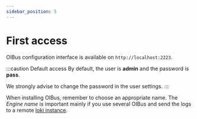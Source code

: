 ```yaml
---
sidebar_position: 5
---
```


# First access
OIBus configuration interface is available on `http://localhost:2223`.

:::caution Default access
By default, the user is **admin** and the password is **pass**.

We strongly advise to change the password in the user settings.
:::

When installing OIBus, remember to choose an appropriate name. The _Engine name_ is important mainly if you use several
OIBus and send the logs to a remote [loki instance](../engine/engine-settings.md#loki).
